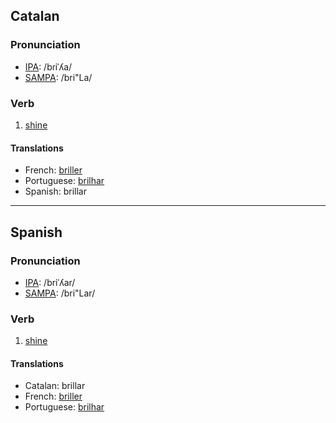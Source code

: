 ==Catalan==
===Pronunciation===
*[[w:IPA|IPA]]: /bɾiˈʎa/
*[[w:SAMPA|SAMPA]]: /bri"La/
===Verb===
#[[shine]]
====Translations====
*French: [[briller]]
*Portuguese: [[brilhar]]
*Spanish: brillar

----

==Spanish==
===Pronunciation===
*[[w:IPA|IPA]]: /briˈʎar/
*[[w:SAMPA|SAMPA]]: /bri"Lar/
===Verb===
#[[shine]]
====Translations====
*Catalan: brillar
*French: [[briller]]
*Portuguese: [[brilhar]]
